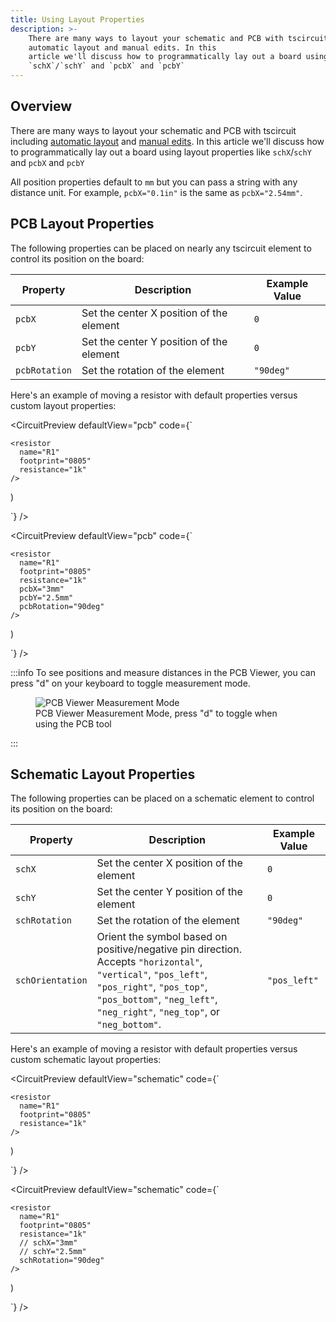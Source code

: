 ```yaml
---
title: Using Layout Properties
description: >-
    There are many ways to layout your schematic and PCB with tscircuit including
    automatic layout and manual edits. In this
    article we'll discuss how to programmatically lay out a board using layout properties like
    `schX`/`schY` and `pcbX` and `pcbY`
---
```


## Overview

There are many ways to layout your schematic and PCB with tscircuit including
[automatic layout](./automatic-pcb-layout.mdx) and [manual edits](./manual-edits.mdx). In this
article we'll discuss how to programmatically lay out a board using layout properties like
`schX`/`schY` and `pcbX` and `pcbY`

All position properties default to `mm` but you can pass a string with any distance
unit. For example, `pcbX="0.1in"` is the same as `pcbX="2.54mm"`.


## PCB Layout Properties

The following properties can be placed on nearly any tscircuit element to control
its position on the board:

| Property | Description | Example Value |
| -------- | ----------- | ------------- |
| `pcbX`   | Set the center X position of the element | `0` |
| `pcbY`   | Set the center Y position of the element | `0` |
| `pcbRotation` | Set the rotation of the element | `"90deg"` |

Here's an example of moving a resistor with default properties versus custom
layout properties:


<CircuitPreview defaultView="pcb" code={`

    <resistor
      name="R1"
      footprint="0805"
      resistance="1k"
    />
)

`} />

<CircuitPreview defaultView="pcb" code={`

    <resistor
      name="R1"
      footprint="0805"
      resistance="1k"
      pcbX="3mm"
      pcbY="2.5mm"
      pcbRotation="90deg"
    />
)

`} />

:::info
To see positions and measure distances in the PCB Viewer, you can press "d" on
your keyboard to toggle measurement mode.

<figure>
<img src="/img/pcb-dimension-mode.png" alt="PCB Viewer Measurement Mode" />
<figcaption>PCB Viewer Measurement Mode, press "d" to toggle when using the PCB tool</figcaption>
</figure>

:::



## Schematic Layout Properties

The following properties can be placed on a schematic element to control its position on the board:

| Property | Description | Example Value |
| -------- | ----------- | ------------- |
| `schX`   | Set the center X position of the element | `0` |
| `schY`   | Set the center Y position of the element | `0` |
| `schRotation` | Set the rotation of the element | `"90deg"` |
| `schOrientation` | Orient the symbol based on positive/negative pin direction. Accepts `"horizontal"`, `"vertical"`, `"pos_left"`, `"pos_right"`, `"pos_top"`, `"pos_bottom"`, `"neg_left"`, `"neg_right"`, `"neg_top"`, or `"neg_bottom"`. | `"pos_left"` |

Here's an example of moving a resistor with default properties versus custom
schematic layout properties:

<CircuitPreview defaultView="schematic" code={`

    <resistor
      name="R1"
      footprint="0805"
      resistance="1k"
    />
)

`} />

<CircuitPreview defaultView="schematic" code={`

    <resistor
      name="R1"
      footprint="0805"
      resistance="1k"
      // schX="3mm"
      // schY="2.5mm"
      schRotation="90deg"
    />
)

`} />
